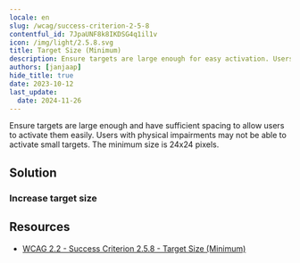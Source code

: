 ```yaml
---
locale: en
slug: /wcag/success-criterion-2-5-8
contentful_id: 7JpaUNF8k8IKDSG4q1il1v
icon: /img/light/2.5.8.svg
title: Target Size (Minimum)
description: Ensure targets are large enough for easy activation. Users with physical impairments cannot activate small targets that are close together. The minimum size is 24x24 pixels.
authors: [janjaap]
hide_title: true
date: 2023-10-12
last_update:
  date: 2024-11-26
---
```


<Hero
  title="Target Size (Minimum)"
  image="/img/light/2.5.8.svg"
  alt="WCAG 2.5.8 - Logo"
  prefix="Success Criterion 2.5.8"
  suffix="Level AA"
/>

Ensure targets are large enough and have sufficient spacing to allow users to activate them easily. Users with physical impairments may not be able to activate small targets. The minimum size is 24x24 pixels.

## Solution

### Increase target size

<CodeSample id="target-size" locale="en"/>

## Resources

- [WCAG 2.2 - Success Criterion 2.5.8 - Target Size (Minimum)](https://www.w3.org/TR/WCAG22/#target-size-minimum)
